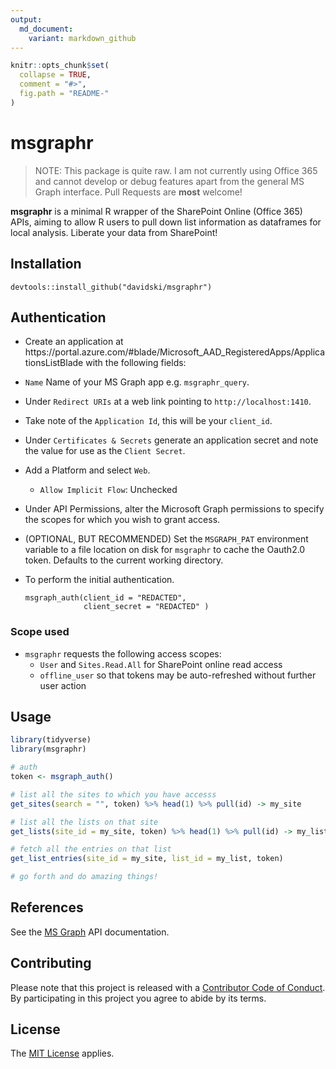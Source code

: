 ```yaml
---
output:
  md_document:
    variant: markdown_github
---
```


<!-- README.md is generated from README.Rmd. Please edit that file -->

```r
knitr::opts_chunk$set(
  collapse = TRUE,
  comment = "#>",
  fig.path = "README-"
)
```

# msgraphr

> NOTE: This package is quite raw. I am not currently using Office 365 
and cannot develop or debug features apart from the general 
MS Graph interface. Pull Requests are **most** welcome!

**msgraphr** is a minimal R wrapper of the SharePoint Online (Office 365) 
APIs, aiming to allow R users to pull down list information as dataframes for 
local analysis. Liberate your data from SharePoint!

## Installation


`devtools::install_github("davidski/msgraphr")`

## Authentication

 * Create an application at https://portal.azure.com/#blade/Microsoft_AAD_RegisteredApps/ApplicationsListBlade with the following fields:
  + `Name` Name of your MS Graph app e.g. `msgraphr_query`.
  + Under `Redirect URIs` at a web link pointing to `http://localhost:1410`.
  + Take note of the `Application Id`, this will be your `client_id`.
  + Under `Certificates & Secrets` generate an application secret and note the 
    value for use as the `Client Secret`.
  + Add a Platform and select `Web`.
    + `Allow Implicit Flow`: Unchecked
  + Under API Permissions, alter the Microsoft Graph permissions to 
    specify the scopes for which you wish to grant access.
  
* (OPTIONAL, BUT RECOMMENDED) Set the `MSGRAPH_PAT` environment variable to a 
  file location on disk for `msgraphr` to cache the Oauth2.0 token. Defaults 
  to the current working directory.

* To perform the initial authentication.
  ```
  msgraph_auth(client_id = "REDACTED", 
               client_secret = "REDACTED" )
  ```
  
### Scope used

* `msgraphr` requests the following access scopes:
  + `User` and `Sites.Read.All` for SharePoint online read access
  + `offline_user` so that tokens may be auto-refreshed without further user action

## Usage

```r
library(tidyverse)
library(msgraphr)

# auth
token <- msgraph_auth()

# list all the sites to which you have accesss
get_sites(search = "", token) %>% head(1) %>% pull(id) -> my_site

# list all the lists on that site
get_lists(site_id = my_site, token) %>% head(1) %>% pull(id) -> my_list

# fetch all the entries on that list
get_list_entries(site_id = my_site, list_id = my_list, token)

# go forth and do amazing things!
```

## References

See the [MS Graph](https://developer.microsoft.com/en-us/graph/docs/concepts/overview) API documentation.

## Contributing

Please note that this project is released with a [Contributor Code of Conduct](CONDUCT.md). By participating in this project you agree to abide by its terms.

## License

The [MIT License](LICENSE) applies.
